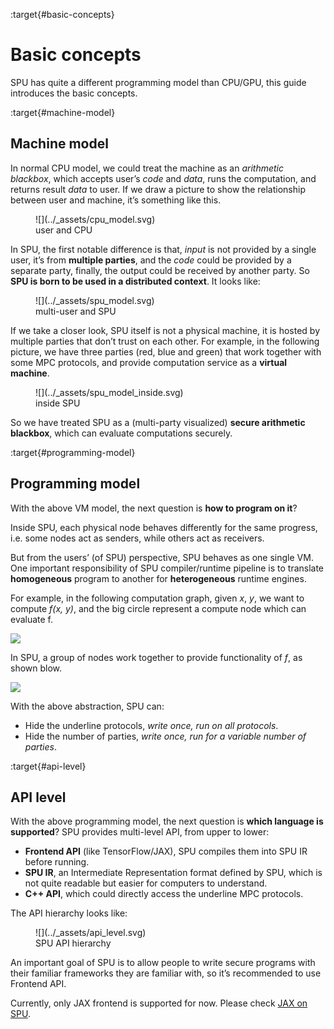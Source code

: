 :target{#basic-concepts}

# Basic concepts

SPU has quite a different programming model than CPU/GPU, this guide introduces the basic concepts.

:target{#machine-model}

## Machine model

In normal CPU model, we could treat the machine as an <em>arithmetic blackbox</em>, which accepts user’s <em>code</em> and <em>data</em>, runs the computation, and returns result <em>data</em> to user. If we draw a picture to show the relationship between user and machine, it’s something like this.

<figure id="id1">
  ![](../_assets/cpu_model.svg)

  <figcaption>
    user and CPU
  </figcaption>
</figure>

In SPU, the first notable difference is that, <em>input</em> is not provided by a single user, it’s from <strong>multiple parties</strong>, and the <em>code</em> could be provided by a separate party, finally, the output could be received by another party. So <strong>SPU is born to be used in a distributed context</strong>. It looks like:

<figure id="id2">
  ![](../_assets/spu_model.svg)

  <figcaption>
    multi-user and SPU
  </figcaption>
</figure>

If we take a closer look, SPU itself is not a physical machine, it is hosted by multiple parties that don’t trust on each other. For example, in the following picture, we have three parties (red, blue and green) that work together with some MPC protocols, and provide computation service as a <strong>virtual machine</strong>.

<figure id="id3">
  ![](../_assets/spu_model_inside.svg)

  <figcaption>
    inside SPU
  </figcaption>
</figure>

So we have treated SPU as a (multi-party visualized) <strong>secure arithmetic blackbox</strong>, which can evaluate computations securely.

:target{#programming-model}

## Programming model

With the above VM model, the next question is <strong>how to program on it</strong>?

Inside SPU, each physical node behaves differently for the same progress, i.e. some nodes act as senders, while others act as receivers.

But from the users’ (of SPU) perspective, SPU behaves as one single VM. One important responsibility of SPU compiler/runtime pipeline is to translate <strong>homogeneous</strong> program to another for <strong>heterogeneous</strong> runtime engines.

For example, in the following computation graph, given <cite>x</cite>, <cite>y</cite>, we want to compute <cite>f(x, y)</cite>, and the big circle represent a compute node which can evaluate f.

![](../_assets/physical_eval.svg)

In SPU, a group of nodes work together to provide functionality of <cite>f</cite>, as shown blow.

![](../_assets/virtual_eval.svg)

With the above abstraction, SPU can:

- Hide the underline protocols, <em>write once, run on all protocols</em>.
- Hide the number of parties, <em>write once, run for a variable number of parties</em>.

:target{#api-level}

## API level

With the above programming model, the next question is <strong>which language is supported</strong>? SPU provides multi-level API, from upper to lower:

- <strong>Frontend API</strong> (like TensorFlow/JAX), SPU compiles them into SPU IR before running.
- <strong>SPU IR</strong>, an Intermediate Representation format defined by SPU, which is not quite readable but easier for computers to understand.
- <strong>C++ API</strong>, which could directly access the underline MPC protocols.

The API hierarchy looks like:

<figure id="id4">
  ![](../_assets/api_level.svg)

  <figcaption>
    SPU API hierarchy
  </figcaption>
</figure>

<Container type="important">
  An important goal of SPU is to allow people to write secure programs with their familiar frameworks they are familiar with, so it’s recommended to use Frontend API.

  Currently, only JAX frontend is supported for now. Please check [<span>JAX on SPU</span>](../tutorials/quick_start.mdx).
</Container>
